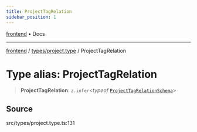 ```yaml
---
title: ProjectTagRelation
sidebar_position: 1
---
```


[frontend](../../..) • Docs

***

[frontend](../../..) / [types/project.type](..) / ProjectTagRelation

# Type alias: ProjectTagRelation

> **ProjectTagRelation**: `z.infer`\<*typeof* [`ProjectTagRelationSchema`](../variables/ProjectTagRelationSchema)\>

## Source

src/types/project.type.ts:131

